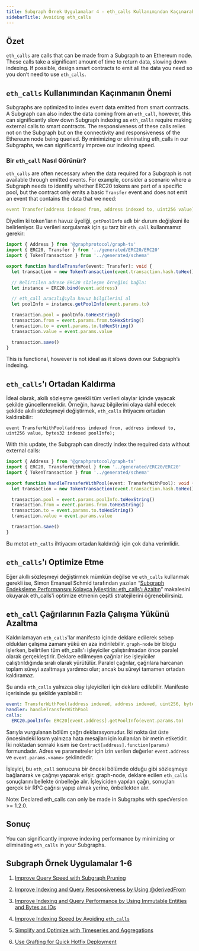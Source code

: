 ```yaml
---
title: Subgraph Örnek Uygulamalar 4 - eth_calls Kullanımından Kaçınarak Endeksleme Hızını Artırma
sidebarTitle: Avoiding eth_calls
---
```


## Özet

`eth_calls` are calls that can be made from a Subgraph to an Ethereum node. These calls take a significant amount of time to return data, slowing down indexing. If possible, design smart contracts to emit all the data you need so you don’t need to use `eth_calls`.

## `eth_calls` Kullanımından Kaçınmanın Önemi

Subgraphs are optimized to index event data emitted from smart contracts. A Subgraph can also index the data coming from an `eth_call`, however, this can significantly slow down Subgraph indexing as `eth_calls` require making external calls to smart contracts. The responsiveness of these calls relies not on the Subgraph but on the connectivity and responsiveness of the Ethereum node being queried. By minimizing or eliminating eth_calls in our Subgraphs, we can significantly improve our indexing speed.

### Bir `eth_call` Nasıl Görünür?

`eth_calls` are often necessary when the data required for a Subgraph is not available through emitted events. For example, consider a scenario where a Subgraph needs to identify whether ERC20 tokens are part of a specific pool, but the contract only emits a basic `Transfer` event and does not emit an event that contains the data that we need:

```yaml
event Transfer(address indexed from, address indexed to, uint256 value);
```

Diyelim ki token'ların havuz üyeliği, `getPoolInfo` adlı bir durum değişkeni ile belirleniyor. Bu verileri sorgulamak için şu tarz bir `eth_call` kullanmamız gerekir:

```typescript
import { Address } from '@graphprotocol/graph-ts'
import { ERC20, Transfer } from '../generated/ERC20/ERC20'
import { TokenTransaction } from '../generated/schema'

export function handleTransfer(event: Transfer): void {
  let transaction = new TokenTransaction(event.transaction.hash.toHex())

  // Belirtilen adrese ERC20 sözleşme örneğini bağla:
  let instance = ERC20.bind(event.address)

  // eth_call aracılığıyla havuz bilgilerini al
  let poolInfo = instance.getPoolInfo(event.params.to)

  transaction.pool = poolInfo.toHexString()
  transaction.from = event.params.from.toHexString()
  transaction.to = event.params.to.toHexString()
  transaction.value = event.params.value

  transaction.save()
}
```

This is functional, however is not ideal as it slows down our Subgraph’s indexing.

## `eth_calls`'ı Ortadan Kaldırma

İdeal olarak, akıllı sözleşme gerekli tüm verileri olaylar içinde yayacak şekilde güncellenmelidir. Örneğin, havuz bilgilerini olaya dahil edecek şekilde akıllı sözleşmeyi değiştirmek, `eth_calls` ihtiyacını ortadan kaldırabilir:

```
event TransferWithPool(address indexed from, address indexed to, uint256 value, bytes32 indexed poolInfo);
```

With this update, the Subgraph can directly index the required data without external calls:

```typescript
import { Address } from '@graphprotocol/graph-ts'
import { ERC20, TransferWithPool } from '../generated/ERC20/ERC20'
import { TokenTransaction } from '../generated/schema'

export function handleTransferWithPool(event: TransferWithPool): void {
  let transaction = new TokenTransaction(event.transaction.hash.toHex())

  transaction.pool = event.params.poolInfo.toHexString()
  transaction.from = event.params.from.toHexString()
  transaction.to = event.params.to.toHexString()
  transaction.value = event.params.value

  transaction.save()
}
```

Bu metot `eth_calls` ihtiyacını ortadan kaldırdığı için çok daha verimlidir.

## `eth_calls`'ı Optimize Etme

Eğer akıllı sözleşmeyi değiştirmek mümkün değilse ve `eth_calls` kullanmak gerekli ise, Simon Emanuel Schmid tarafından yazılan “[Subgraph Endeksleme Performansını Kolayca İyileştirin: eth_calls'ı Azaltın](https://thegraph.com/blog/improve-subgraph-performance-reduce-eth-calls/)” makalesini okuyarak eth_calls'i optimize etmenin çeşitli stratejilerini öğrenebilirsiniz.

## `eth_call` Çağrılarının Fazla Çalışma Yükünü Azaltma

Kaldırılamayan `eth_calls`'lar manifesto içinde deklare edilerek sebep oldukları çalışma zamanı yükü en aza indirilebilir. `graph-node` bir bloğu işlerken, belirtilen tüm eth_calls'ı işleyiciler çalıştırılmadan önce paralel olarak gerçekleştirir. Deklare edilmeyen çağrılar ise işleyiciler çalıştırıldığında sıralı olarak yürütülür. Paralel çağrılar, çağrılara harcanan toplam süreyi azaltmaya yardımcı olur; ancak bu süreyi tamamen ortadan kaldıramaz.

Şu anda `eth_calls` yalnızca olay işleyicileri için deklare edilebilir. Manifesto içerisinde şu şekilde yazılabilir:

```yaml
event: TransferWithPool(address indexed, address indexed, uint256, bytes32 indexed)
handler: handleTransferWithPool
calls:
  ERC20.poolInfo: ERC20[event.address].getPoolInfo(event.params.to)
```

Sarıyla vurgulanan bölüm çağrı deklarasyonudur. İki nokta üst üste öncesindeki kısım yalnızca hata mesajları için kullanılan bir metin etiketidir. İki noktadan sonraki kısım ise `Contract[address].function(params)` formundadır. Adres ve parametreler için izin verilen değerler `event.address` ve `event.params.<name>` şeklindedir.

İşleyici, bu `eth_call` sonucuna bir önceki bölümde olduğu gibi sözleşmeye bağlanarak ve çağrıyı yaparak erişir. graph-node, deklare edilen `eth_calls` sonuçlarını bellekte önbelleğe alır. İşleyiciden yapılan çağrı, sonuçları gerçek bir RPC çağrısı yapıp almak yerine, önbellekten alır.

Note: Declared eth_calls can only be made in Subgraphs with specVersion >= 1.2.0.

## Sonuç

You can significantly improve indexing performance by minimizing or eliminating `eth_calls` in your Subgraphs.

## Subgraph Örnek Uygulamalar 1-6

1. [Improve Query Speed with Subgraph Pruning](/subgraphs/best-practices/pruning/)

2. [Improve Indexing and Query Responsiveness by Using @derivedFrom](/subgraphs/best-practices/derivedfrom/)

3. [Improve Indexing and Query Performance by Using Immutable Entities and Bytes as IDs](/subgraphs/best-practices/immutable-entities-bytes-as-ids/)

4. [Improve Indexing Speed by Avoiding `eth_calls`](/subgraphs/best-practices/avoid-eth-calls/)

5. [Simplify and Optimize with Timeseries and Aggregations](/subgraphs/best-practices/timeseries/)

6. [Use Grafting for Quick Hotfix Deployment](/subgraphs/best-practices/grafting-hotfix/)
